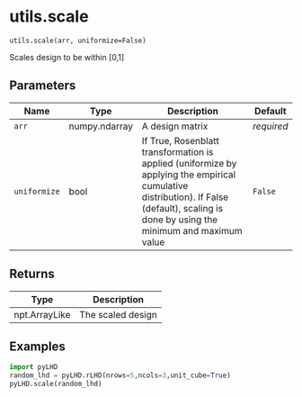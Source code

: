 # utils.scale { #pyLHD.utils.scale }

`utils.scale(arr, uniformize=False)`

Scales design to be within [0,1]

## Parameters

| Name         | Type          | Description                                                                                                                                                                                | Default    |
|--------------|---------------|--------------------------------------------------------------------------------------------------------------------------------------------------------------------------------------------|------------|
| `arr`        | numpy.ndarray | A design matrix                                                                                                                                                                            | _required_ |
| `uniformize` | bool          | If True, Rosenblatt transformation is applied  (uniformize by applying the empirical cumulative distribution).  If False (default), scaling is done by using the minimum and maximum value | `False`    |

## Returns

| Type          | Description       |
|---------------|-------------------|
| npt.ArrayLike | The scaled design |

## Examples



```python
import pyLHD
random_lhd = pyLHD.rLHD(nrows=5,ncols=3,unit_cube=True)
pyLHD.scale(random_lhd)
```